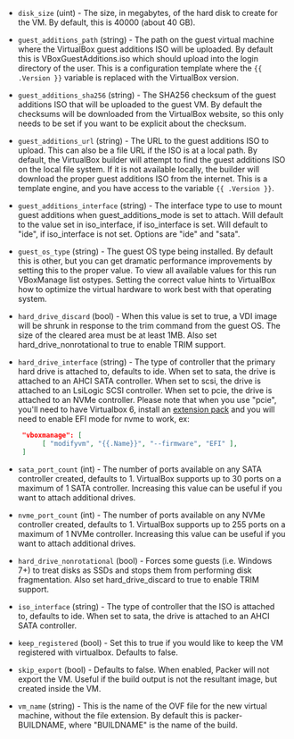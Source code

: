 <!-- Code generated from the comments of the Config struct in builder/virtualbox/iso/builder.go; DO NOT EDIT MANUALLY -->

- `disk_size` (uint) - The size, in megabytes, of the hard disk to create for the VM. By
  default, this is 40000 (about 40 GB).

- `guest_additions_path` (string) - The path on the guest virtual machine where the VirtualBox guest
  additions ISO will be uploaded. By default this is
  VBoxGuestAdditions.iso which should upload into the login directory of
  the user. This is a configuration template where the `{{ .Version }}`
  variable is replaced with the VirtualBox version.

- `guest_additions_sha256` (string) - The SHA256 checksum of the guest additions ISO that will be uploaded to
  the guest VM. By default the checksums will be downloaded from the
  VirtualBox website, so this only needs to be set if you want to be
  explicit about the checksum.

- `guest_additions_url` (string) - The URL to the guest additions ISO to upload. This can also be a file
  URL if the ISO is at a local path. By default, the VirtualBox builder
  will attempt to find the guest additions ISO on the local file system.
  If it is not available locally, the builder will download the proper
  guest additions ISO from the internet. This is a template engine, and you
  have access to the variable `{{ .Version }}`.

- `guest_additions_interface` (string) - The interface type to use to mount guest additions when
  guest_additions_mode is set to attach. Will default to the value set in
  iso_interface, if iso_interface is set. Will default to "ide", if
  iso_interface is not set. Options are "ide" and "sata".

- `guest_os_type` (string) - The guest OS type being installed. By default this is other, but you can
  get dramatic performance improvements by setting this to the proper
  value. To view all available values for this run VBoxManage list
  ostypes. Setting the correct value hints to VirtualBox how to optimize
  the virtual hardware to work best with that operating system.

- `hard_drive_discard` (bool) - When this value is set to true, a VDI image will be shrunk in response
  to the trim command from the guest OS. The size of the cleared area must
  be at least 1MB. Also set hard_drive_nonrotational to true to enable
  TRIM support.

- `hard_drive_interface` (string) - The type of controller that the primary hard drive is attached to,
  defaults to ide. When set to sata, the drive is attached to an AHCI SATA
  controller. When set to scsi, the drive is attached to an LsiLogic SCSI
  controller. When set to pcie, the drive is attached to an NVMe
  controller. Please note that when you use "pcie", you'll need to have
  Virtualbox 6, install an [extension
  pack](https://www.virtualbox.org/wiki/Downloads#VirtualBox6.0.14OracleVMVirtualBoxExtensionPack)
  and you will need to enable EFI mode for nvme to work, ex:
  
  ```json
   "vboxmanage": [
        [ "modifyvm", "{{.Name}}", "--firmware", "EFI" ],
   ]
  ```

- `sata_port_count` (int) - The number of ports available on any SATA controller created, defaults
  to 1. VirtualBox supports up to 30 ports on a maximum of 1 SATA
  controller. Increasing this value can be useful if you want to attach
  additional drives.

- `nvme_port_count` (int) - The number of ports available on any NVMe controller created, defaults
  to 1. VirtualBox supports up to 255 ports on a maximum of 1 NVMe
  controller. Increasing this value can be useful if you want to attach
  additional drives.

- `hard_drive_nonrotational` (bool) - Forces some guests (i.e. Windows 7+) to treat disks as SSDs and stops
  them from performing disk fragmentation. Also set hard_drive_discard to
  true to enable TRIM support.

- `iso_interface` (string) - The type of controller that the ISO is attached to, defaults to ide.
  When set to sata, the drive is attached to an AHCI SATA controller.

- `keep_registered` (bool) - Set this to true if you would like to keep the VM registered with
  virtualbox. Defaults to false.

- `skip_export` (bool) - Defaults to false. When enabled, Packer will not export the VM. Useful
  if the build output is not the resultant image, but created inside the
  VM.

- `vm_name` (string) - This is the name of the OVF file for the new virtual machine, without
  the file extension. By default this is packer-BUILDNAME, where
  "BUILDNAME" is the name of the build.
